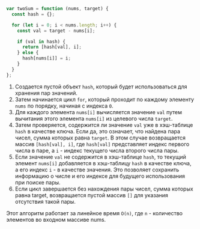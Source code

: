 ```javascript
var twoSum = function (nums, target) {
  const hash = {};

  for (let i = 0; i < nums.length; i++) {
    const val = target - nums[i];

    if (val in hash) {
      return [hash[val], i];
    } else {
      hash[nums[i]] = i;
    }
  }
};
```

1.	Создается пустой объект `hash`, который будет использоваться для хранения пар значений.
2.	Затем начинается цикл `for`, который проходит по каждому элементу `nums` по порядку, начиная с индекса `0`.
3.	Для каждого элемента `nums[i]` вычисляется значение `val` путем вычитания этого элемента `nums[i]` из целевого числа `target`.
4.	Затем проверяется, содержится ли значение `val` уже в хэш-таблице `hash` в качестве ключа. Если да, это означает, что найдена пара чисел, сумма которых равна `target`. В этом случае возвращается массив `[hash[val], i]`, где `hash[val]` представляет индекс первого числа в паре, а `i` - индекс текущего числа второго числа пары.
5.	Если значение `val` не содержится в хэш-таблице `hash`, то текущий элемент `nums[i]` добавляется в хэш-таблицу `hash` в качестве ключа, а его индекс `i` - в качестве значения. Это позволяет сохранить информацию о числе и его индексе для будущего использования при поиске пары.
6.	Если цикл завершается без нахождения пары чисел, сумма которых равна target, возвращается пустой массив `[]` для указания отсутствия такой пары.
	
Этот алгоритм работает за линейное время `O(n)`, где `n` - количество элементов во входном массиве nums.